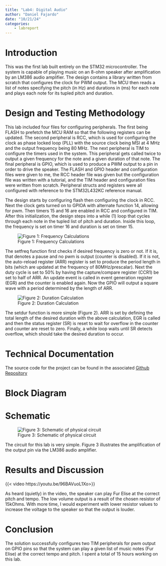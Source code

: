 ```yaml
---
title: "Lab4: Digital Audio"
author: "Daniel Fajardo"
date: "10/21/24"
categories:
    - labreport
---
```


# Introduction

This was the first lab built entirely on the STM32 microcontroller. The system is capable of playing music on an 8-ohm speaker after
amplification by an LM386 audio amplifier. The design contains a library written from scratch that configures the clock for PWM output.
The MCU then reads a list of notes specifying the pitch (in Hz) and durations in (ms) for each note and plays each note for its tupled
pitch and duration.

# Design and Testing Methodology

This lab included four files for configuring peripherals. The first being FLASH to prefetch the MCU RAM so that the following registers
can be updated. The second peripheral is RCC, which is used for configuring the clock as phase locked loop (PLL) with the source clock
being MSI at 4 MHz and the output frequency being 80 MHz. The next peripheral is TIM to configure the timers used in the system. This
peripheral gets called twice to output a given frequency for the note and a given duration of that note. The final peripheral is GPIO,
which is used to produce a PWM output to a pin in order to drive the speaker. The FLASH and GPIO header and configuration files were
given to me, the RCC header file was given but the configuration file was written with a tutorial, and the TIM header and configuration
files were written from scratch. Peripheral structs and registers were all configured with reference to the STM32L432KC reference manual.

The design starts by configuring flash then configuring the clock in RCC. Next the clock gets turned on to GPIOA with alternate function
14, allowing for pwm. Then timers 15 and 16 are enabled in RCC and configured in TIM. After this initialization, the design steps into a
while (1) loop that cycles through each note in the tupled list of pitch and duration. Inside this loop, the frequency is set on timer
16 and duration is set on timer 15.

![Figure 1: Frequency Calculations](images/Lab4 Frequency Calculations.jpg)

The setfreq function first checks if desired frequency is zero or not. If it is, that denotes a pause and no pwm is output (counter is
disabled). If it is not, the auto-reload register (ARR) register is set to produce the period length in bits (which are updated at the
frequency of 80MHz/prescalar). Next the duty cycle is set to 50% by having the capture/compare register (CCR1) be set to half of ARR. An
update event is called in event generation register (EGR) and the counter is enabled again. Now the GPIO will output a square wave with
a period determined by the length of ARR.

![Figure 2: Duration Calculation](images/Lab4 Duration Calculation.jpg)

The setdur function is more simple (Figure 2). ARR is set by defining the total length of the desired duration with the above calculation,
EGR is called and then the status register (SR) is reset to wait for overflow in the counter and counter are reset to zero. Finally, a 
while loop waits until SR detects overflow, which should take the desired duration to occur.

# Technical Documentation

The source code for the project can be found in the associated [Github Repository](https://github.com/Daniel-Fajardo/e155-lab4)

# Block Diagram


# Schematic

![Figure 3: Schematic of physical circuit](images/Lab4 Schematic.jpg)

The circuit for this lab is very simple. Figure 3 illustrates the amplification of the output pin via the LM386 audio amplifier.

# Results and Discussion

{{< video https://youtu.be/96BAVuoL1Xo>}}

As heard (quietly) in the video, the speaker can play Fur Elise at the correct pitch and tempo. The low volume output is a result of the
chosen resistor of 15kOhms. With more time, I would experiment with lower resistor values to increase the voltage to the speaker so that
the output is louder.

# Conclusion

The solution successfully configures two TIM peripherals for pwm output on GPIO pins so that the system can play a given list of music
notes (Fur Elise) at the correct tempo and pitch. I spent a total of 15 hours working on this lab.